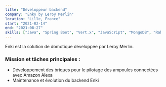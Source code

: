 ```yaml
---
title: "Développeur backend"
company: "Enky by Leroy Merlin"
location: "Lille, France"
start: "2021-02-14"
end: "2021-08-27"
skills: ["Java", "Spring Boot", "Vert.x", "JavaScript", "MongoDB", "RabbitMQ", "Amazon Alexa", "Docker"]
---
```


Enki est la solution de domotique développée par Leroy Merlin.

### Mission et tâches principales :

* Développement des briques pour le pilotage des ampoules connectées avec Amazon Alexa
* Maintenance et évolution du backend Enki
